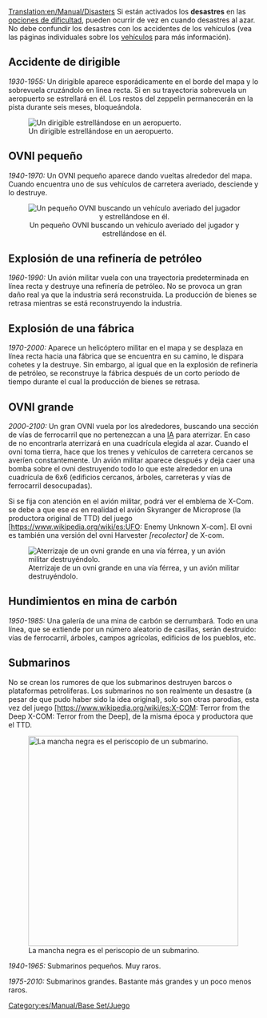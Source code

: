 [[Translation:en/Manual/Disasters]]
{{es/Tabla de contenido}}
Si están activados los '''desastres''' en las [[es/Archive/Manual/Settings/Dificultad|opciones de dificultad]], pueden ocurrir de vez en cuando desastres al azar. No debe confundir los desastres con los accidentes de los vehículos (vea las páginas individuales sobre los [[es/Manual/Vehículos|vehículos]] para más información).

== Accidente de dirigible ==
''1930-1955:''
Un dirigible aparece esporádicamente en el borde del mapa y lo sobrevuela cruzándolo en linea recta. Si en su trayectoria sobrevuela un aeropuerto se estrellará en él. Los restos del zeppelin permanecerán en la pista durante seis meses, bloqueándola.

[[File:en/Manual/Zeppelin.png|center|frame|Un dirigible estrellándose en un aeropuerto.]]

== OVNI pequeño ==
''1940-1970:''
Un OVNI pequeño aparece dando vueltas alrededor del mapa. Cuando encuentra uno de sus vehículos de carretera averiado, desciende y lo destruye.

<center>[[File:en/Manual/Smallufo.png|center|frame|Un pequeño OVNI buscando un vehículo averiado del jugador y estrellándose en él.]]</center>

==Explosión de una refinería de petróleo==
''1960-1990:''
Un avión militar vuela con una trayectoria predeterminada en línea recta y destruye una refinería de petróleo. No se provoca un gran daño real ya que la industria será reconstruida. La producción de bienes se retrasa mientras se está reconstruyendo la industria.

==Explosión de una fábrica==
''1970-2000:''
Aparece un helicóptero militar en el mapa y se desplaza en línea recta hacia una fábrica que se encuentra en su camino, le dispara cohetes y la destruye. Sin embargo, al igual que en la explosión de refinería de petróleo, se reconstruye la fábrica después de un corto período de tiempo durante el cual la producción de bienes se retrasa.

== OVNI grande ==
''2000-2100:''
Un gran OVNI vuela por los alrededores, buscando una sección de vías de ferrocarril que no pertenezcan a una [[es/Development/Script/Main Page|IA]] para aterrizar. En caso de no encontrarla aterrizará en una cuadrícula elegida al azar. Cuando el ovni toma tierra, hace que los trenes y vehículos de carretera cercanos se averíen constantemente. Un avión militar aparece después y deja caer una bomba sobre el ovni destruyendo todo lo que este alrededor en una cuadrícula de 6x6 (edificios cercanos, árboles, carreteras y vías de ferrocarril desocupadas).

Si se fija con atención en el avión militar, podrá ver el emblema de X-Com. se debe a que ese ''es'' en realidad el avión Skyranger de Microprose (la productora original de TTD)  del juego [https://www.wikipedia.org/wiki/es:UFO: Enemy Unknown X-com]. El ovni es también una versión del ovni Harvester ''[recolector]'' de X-com.

[[File:en/Manual/Largeufo.png|center|frame|Aterrizaje de un ovni grande en una vía férrea, y un avión militar destruyéndolo.]]

== Hundimientos en mina de carbón ==
''1950-1985:''
Una galería de una mina de carbón se derrumbará. Todo en una línea, que se extiende por un número aleatorio de casillas, serán destruido: vías de ferrocarril, árboles, campos agrícolas, edificios de los pueblos, etc.

== Submarinos ==
No se crean los rumores de que los submarinos destruyen barcos o plataformas petrolíferas. Los submarinos no son realmente un desastre (a pesar de que pudo haber sido la idea original), solo son otras parodias, esta vez del juego [https://www.wikipedia.org/wiki/es:X-COM: Terror from the Deep X-COM: Terror from the Deep], de la misma época y productora que el TTD.

[[File:en/Manual/Submarine-Periscope.png|thumb|center|420px|La mancha negra es el periscopio de un submarino.]]

''1940-1965:'' Submarinos pequeños. Muy raros.

''1975-2010:'' Submarinos grandes. Bastante más grandes y un poco menos raros.

[[Category:es/Manual/Base Set/Juego]]